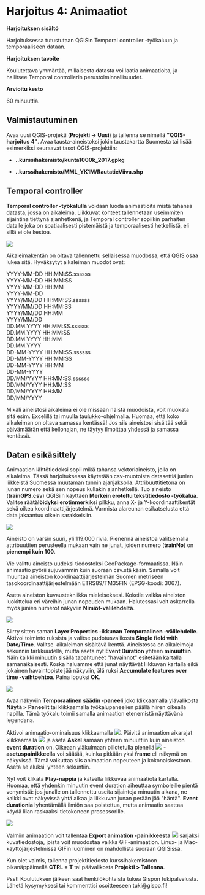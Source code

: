 # Harjoitus 4: Animaatiot

**Harjoituksen sisältö**

Harjoituksessa tutustutaan QGISin Temporal controller -työkaluun ja temporaaliseen dataan.

**Harjoituksen tavoite**

Koulutettava ymmärtää, millaisesta datasta voi laatia animaatioita, ja hallitsee Temporal controllerin perustoiminnallisuudet.

**Arvioitu kesto**

60 minuuttia.

## **Valmistautuminen**

Avaa uusi QGIS-projekti (**Projekti → Uusi**) ja tallenna se nimellä **\"QGIS-harjoitus 4\"**. Avaa tausta-aineistoksi jokin taustakartta Suomesta tai lisää esimerkiksi seuraavat tasot QGIS-projektiin:

-   **..kurssihakemisto/kunta1000k_2017.gpkg**

-   **..kurssihakemisto/MML_YK1M/RautatieViiva.shp**

## **Temporal controller**

**Temporal controller -työkalulla** voidaan luoda animaatioita mistä tahansa datasta, jossa on aikaleima. Liikkuvat kohteet tallennetaan useimmiten sijaintina tiettynä ajanhetkenä, ja Temporal controller sopiikin parhaiten datalle joka on spatiaalisesti pistemäistä ja temporaalisesti hetkellistä, eli sillä ei ole kestoa. 

![](img/harjoitus_4/image1.png)

Aikaleimakentän on oltava tallennettu sellaisessa muodossa, että QGIS osaa lukea sitä. Hyväksytyt aikaleiman muodot ovat: 

::: file-content-box
YYYY-MM-DD HH:MM:SS.ssssss\
YYYY-MM-DD HH:MM:SS\
YYYY-MM-DD HH:MM\
YYYY-MM-DD\
YYYY/MM/DD HH:MM:SS.ssssss\
YYYY/MM/DD HH:MM:SS\
YYYY/MM/DD HH:MM\
YYYY/MM/DD\
DD.MM.YYYY HH:MM:SS.ssssss\
DD.MM.YYYY HH:MM:SS\
DD.MM.YYYY HH:MM\
DD.MM.YYYY\
DD-MM-YYYY HH:MM:SS.ssssss\
DD-MM-YYYY HH:MM:SS\
DD-MM-YYYY HH:MM\
DD-MM-YYYY\
DD/MM/YYYY HH:MM:SS.ssssss\
DD/MM/YYYY HH:MM:SS\
DD/MM/YYYY HH:MM\
DD/MM/YYYY\
:::

Mikäli aineistosi aikaleima ei ole missään näistä muodoista, voit muokata sitä esim. Excelillä tai muulla taulukko-ohjelmalla. Huomaa, että koko aikaleiman on oltava samassa kentässä! Jos siis aineistosi sisältää sekä päivämäärän että kellonajan, ne täytyy ilmoittaa yhdessä ja samassa kentässä.

## **Datan esikäsittely**

Animaation lähtötiedoksi sopii mikä tahansa vektoriaineisto, jolla on aikaleima. Tässä harjoituksessa käytetään csv-muotoista datasettiä junien liikkeistä Suomessa muutaman tunnin ajanjaksolla. Attribuuttitietona on junan numero sekä sen nopeus kullakin ajanhetkellä. Tuo aineisto (**trainGPS.csv**) QGISiin käyttäen **Merkein eroteltu tekstitiedosto -työkalua**. Valitse **räätälöidyksi erotinmerkiksi** pilkku, anna X- ja Y-koordinaattikentät sekä oikea koordinaattijärjestelmä. Varmista alareunan esikatselusta että data jakaantuu oikein sarakkeisiin.

![](img/harjoitus_4/image2.png)

Aineisto on varsin suuri, yli 119.000 riviä. Pienennä aineistoa valitsemalla attribuuttien perusteella mukaan vain ne junat, joiden numero (**trainNo**) on **pienempi kuin 100**.

Vie valittu aineisto uudeksi tiedostoksi GeoPackage-formaatissa. Näin animaatio pyörii sujuvammin kuin suoraan csv.stä käsin. Samalla voit muuntaa aineiston koordinaattijärjestelmän Suomen metriseen tasokoordinaattijärjestelmään ETRS89/TM35FIN (EPSG-koodi: 3067).

Aseta aineiston kuvaustekniikka mieleiseksesi. Kokeile vaikka aineiston luokittelua eri väreihin junan nopeuden mukaan. Halutessasi voit askarrella myös junien numerot näkyviin **Nimiöt-välilehdeltä**.

![](img/harjoitus_4/image3.png)

Siirry sitten saman **Layer Properties -ikkunan Temporaalinen -välilehdelle**. Aktivoi toiminto ruksista ja valitse pudotusvalikosta **Single field with Date/Time**. Valitse  aikaleiman sisältävä kenttä. Aineistossa on aikaleimoja sekunnin tarkkuudella, mutta aseta nyt **Event Duration** yhteen **minuuttiin**. Näin kaikki minuutin sisällä tapahtuneet \"havainnot\" esitetään kartalla samanaikaisesti. Koska haluamme että junat näyttävät liikkuvan kartalla eikä jokainen havaintopiste jää näkyviin, älä ruksi **Accumulate features over time -vaihtoehtoa**. Paina lopuksi **OK**.  

![](img/harjoitus_4/image4.png)

Avaa näkyviin **Temporaalinen säädin -paneeli** joko klikkaamalla ylävalikosta **Näytä \> Paneelit** tai klikkaamalla työkalupaneelien päällä hiiren oikealla napilla. Tämä työkalu toimii samalla animaation etenemistä näyttävänä legendana.

Aktivoi animaatio-ominaisuus klikkaamalla ![](img/harjoitus_4/image5.png). Päivitä animaation aikarajat klikkaamalla ![](img/harjoitus_4/image6.png) ja aseta **Askel** samaan yhteen minuuttiin kuin aineiston **event duration** on. Oikeaan yläkulmaan piilotetulla pienellä ![](img/harjoitus_4/image7.png) **-asetuspainikkeella** voi säätää, kuinka pitkään yksi **frame** eli näkymä on näkyvissä. Tämä vaikuttaa siis animaation nopeuteen ja kokonaiskestoon. Aseta se aluksi  yhteen sekuntiin.

Nyt voit klikata **Play-nappia** ja katsella liikkuvaa animaatiota kartalla. Huomaa, että yhdenkin minuutin event duration aiheuttaa symboleille pientä venymistä: jos junalle on tallennettu useita sijainteja minuutin aikana, ne kaikki ovat näkyvissä yhtä aikaa ja liikkuvan junan perään jää \"häntä\". **Event durationia** lyhentämällä ilmiön saa poistettua, mutta animaatio saattaa käydä liian raskaaksi tietokoneen prosessorille.

![](img/harjoitus_4/image8.gif)

Valmiin animaation voit tallentaa **Export animation -painikkeesta** ![](img/harjoitus_4/image9.png) sarjaksi kuvatiedostoja, joista voit muodostaa vaikka GIF-animaation. Linux- ja Mac-käyttöjärjestelmissä GIFin luominen on mahdollista suoraan QGISissä.

Kun olet valmis, tallenna projektitiedosto kurssihakemistoon pikanäppäimellä **CTRL + T** tai päävalikosta **Projekti \> Tallenna**.

::: hint-box
Psst! Koulutuksen jälkeen saat henkilökohtaista tukea Gispon tukipalvelusta. Lähetä kysymyksesi tai kommenttisi osoitteeseen tuki\@gispo.fi!
:::
